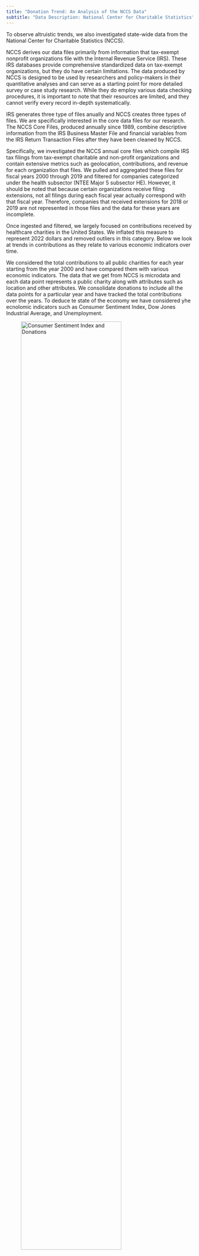 ```yaml
---
title: "Donation Trend: An Analysis of the NCCS Data"
subtitle: "Data Description: National Center for Charitable Statistics"
---
```


To observe altruistic trends, we also investigated state-wide data from the National Center for Charitable Statistics (NCCS). 

NCCS derives our data files primarily from information that tax-exempt nonprofit organizations file with the Internal Revenue Service (IRS). These IRS databases provide comprehensive standardized data on tax-exempt organizations, but they do have certain limitations. The data produced by NCCS is designed to be used by researchers and policy-makers in their quantitative analyses and can serve as a starting point for more detailed survey or case study research. While they do employ various data checking procedures, it is important to note that their resources are limited, and they cannot verify every record in-depth systematically.

IRS generates three type of files anually and NCCS creates three types of files. We are specifically interested in the core data files for our research. The NCCS Core Files, produced annually since 1989, combine descriptive information from the IRS Business Master File and financial variables from the IRS Return Transaction Files after they have been cleaned by NCCS.

Specifically, we investigated the NCCS annual core files which compile IRS tax filings from tax-exempt charitable and non-profit organizations and contain extensive metrics such as geolocation, contributions, and revenue for each organization that files. We pulled and aggregated these files for fiscal years 2000 through 2019 and filtered for companies categorized under the health subsector (NTEE Major 5 subsector HE). However, it should be noted that because certain organizations receive filing extensions, not all filings during each fiscal year actually correspond with that fiscal year. Therefore, companies that received extensions for 2018 or 2019 are not represented in those files and the data for these years are incomplete. 


Once ingested and filtered, we largely focused on contributions received by healthcare charities in the United States. We inflated this measure to represent 2022 dollars and removed outliers in this category. Below we look at trends in contributions as they relate to various economic indicators over time.



We considered the total contributions to all public charities for each year starting from the year 2000 and have compared them with various economic indicators. The data that we get from NCCS is microdata and each data point represents a public charity along with attributes such as location and other attributes. We consolidate donations to include all the data points for a particular year and have tracked the total contributions over the years. To deduce te state of the economy we have considered yhe ecnolomic indicators such as Consumer Sentiment Index, Dow Jones Industrial Average, and Unemployment.

![Consumer Sentiment Index and Donations](img/nccs_csi.png){width=80% }

The Consumer Sentiment Index is a key economic indicator that measures the confidence and optimism of consumers in the overall health of the economy. It is typically calculated through surveys and reflects consumers' perceptions of their current financial situation, as well as their expectations for future economic conditions. A high Consumer Sentiment Index suggests that consumers are more positive about the economy and are likely to spend more, contributing to economic growth. On the other hand, a low index indicates that consumers are less confident, which may lead to reduced spending and slower economic activity.


![Dow Jones Industrial Average and Donations](img/nccs_dji.png){width=80% }

On the other hand, the Dow Jones Industrial Average (DJIA) is a widely recognized stock market index that represents a selection of 30 major companies traded on the New York Stock Exchange (NYSE) and the NASDAQ. The DJIA is often used as a barometer of the overall performance of the stock market and the broader economy. Changes in the DJIA reflect the collective stock price movements of the 30 companies included in the index. A rising DJIA is generally seen as a positive indicator of economic growth and investor confidence, while a declining DJIA may indicate economic uncertainty and lower investor sentiment. As such, both the Consumer Sentiment Index and the Dow Jones Industrial Average are essential tools for analysts and policymakers to gauge the health and direction of the economy.


![Unemployment and Donations](img/nccs_unemployment.png){width=80% }


Unemployment is a crucial economic indicator that reflects the health and performance of an economy. It measures the percentage of the labor force that is actively seeking employment but unable to find a job. The relationship between unemployment and the economy is complex and interconnected, and it has significant implications for both individuals and the overall economic well-being.


The figures above represents the comparison of contributions to health care charities compared against the pre-determined economic indicators. When looking at trends in the Dow Jones industrial average compared with trends in contributions (Figure 4), we see some similarities. Likewise, we see similar trends when comparing consumer sentiment and contributions (figure 3). Consumer sentiment measures how consumers are currently feeling about the state of the economy relative to the previous year. It is likely that as positive feelings about the economy increase, people are more inclined to donate. These observations are consistent with previous literature.





